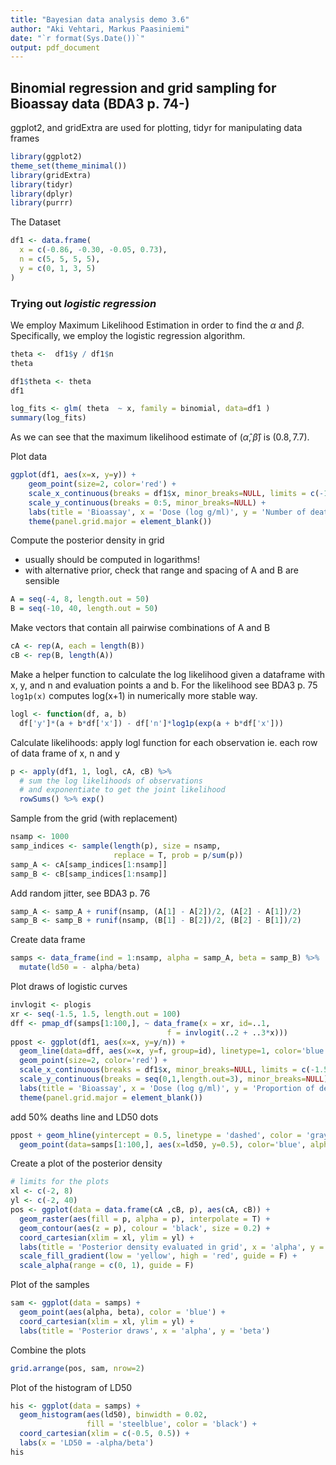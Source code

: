 ```yaml
---
title: "Bayesian data analysis demo 3.6"
author: "Aki Vehtari, Markus Paasiniemi"
date: "`r format(Sys.Date())`"
output: pdf_document
---
```

## Binomial regression and grid sampling for Bioassay data (BDA3 p. 74-)

ggplot2, and gridExtra are used for plotting, tidyr for manipulating data frames

```r
library(ggplot2)
theme_set(theme_minimal())
library(gridExtra)
library(tidyr)
library(dplyr)
library(purrr)
```

The Dataset

```r
df1 <- data.frame(
  x = c(-0.86, -0.30, -0.05, 0.73),
  n = c(5, 5, 5, 5),
  y = c(0, 1, 3, 5)
)
```

### Trying out _logistic regression_
We employ Maximum Likelihood Estimation in order to find the $\alpha$ and $\beta$. Specifically, we employ the logistic regression algorithm.

```r
theta <-  df1$y / df1$n    
theta

df1$theta <- theta
df1

log_fits <- glm( theta  ~ x, family = binomial, data=df1 )
summary(log_fits)
```

As we can see that the maximum likelihood estimate of $(\hat{\alpha}, \hat{\beta})$ is $(0.8, 7.7)$.     
      
Plot data

```r
ggplot(df1, aes(x=x, y=y)) +
    geom_point(size=2, color='red') +
    scale_x_continuous(breaks = df1$x, minor_breaks=NULL, limits = c(-1.5, 1.5)) +
    scale_y_continuous(breaks = 0:5, minor_breaks=NULL) +
    labs(title = 'Bioassay', x = 'Dose (log g/ml)', y = 'Number of deaths') +
    theme(panel.grid.major = element_blank())
```

Compute the posterior density in grid

 - usually should be computed in logarithms!
 - with alternative prior, check that range and spacing of A and B are sensible

```r
A = seq(-4, 8, length.out = 50)
B = seq(-10, 40, length.out = 50)
```

Make vectors that contain all pairwise combinations of A and B

```r
cA <- rep(A, each = length(B))
cB <- rep(B, length(A))
```

Make a helper function to calculate the log likelihood
given a dataframe with x, y, and n and evaluation
points a and b. For the likelihood see BDA3 p. 75<br>
`log1p(x)` computes log(x+1) in numerically more stable way.

```r
logl <- function(df, a, b)
  df['y']*(a + b*df['x']) - df['n']*log1p(exp(a + b*df['x']))
```

Calculate likelihoods: apply logl function for each observation
ie. each row of data frame of x, n and y

```r
p <- apply(df1, 1, logl, cA, cB) %>%
  # sum the log likelihoods of observations
  # and exponentiate to get the joint likelihood
  rowSums() %>% exp()
```

Sample from the grid (with replacement)

```r
nsamp <- 1000
samp_indices <- sample(length(p), size = nsamp,
                       replace = T, prob = p/sum(p))
samp_A <- cA[samp_indices[1:nsamp]]
samp_B <- cB[samp_indices[1:nsamp]]
```

Add random jitter, see BDA3 p. 76

```r
samp_A <- samp_A + runif(nsamp, (A[1] - A[2])/2, (A[2] - A[1])/2)
samp_B <- samp_B + runif(nsamp, (B[1] - B[2])/2, (B[2] - B[1])/2)
```

Create data frame

```r
samps <- data_frame(ind = 1:nsamp, alpha = samp_A, beta = samp_B) %>%
  mutate(ld50 = - alpha/beta)
```

Plot draws of logistic curves

```r
invlogit <- plogis
xr <- seq(-1.5, 1.5, length.out = 100)
dff <- pmap_df(samps[1:100,], ~ data_frame(x = xr, id=..1,
                                   f = invlogit(..2 + ..3*x)))
ppost <- ggplot(df1, aes(x=x, y=y/n)) +
  geom_line(data=dff, aes(x=x, y=f, group=id), linetype=1, color='blue', alpha=0.2) +
  geom_point(size=2, color='red') +
  scale_x_continuous(breaks = df1$x, minor_breaks=NULL, limits = c(-1.5, 1.5)) +
  scale_y_continuous(breaks = seq(0,1,length.out=3), minor_breaks=NULL) +
  labs(title = 'Bioassay', x = 'Dose (log g/ml)', y = 'Proportion of deaths') +
  theme(panel.grid.major = element_blank())
```

add 50% deaths line and LD50 dots

```r
ppost + geom_hline(yintercept = 0.5, linetype = 'dashed', color = 'gray') +
  geom_point(data=samps[1:100,], aes(x=ld50, y=0.5), color='blue', alpha=0.2)
```

Create a plot of the posterior density

```r
# limits for the plots
xl <- c(-2, 8)
yl <- c(-2, 40)
pos <- ggplot(data = data.frame(cA ,cB, p), aes(cA, cB)) +
  geom_raster(aes(fill = p, alpha = p), interpolate = T) +
  geom_contour(aes(z = p), colour = 'black', size = 0.2) +
  coord_cartesian(xlim = xl, ylim = yl) +
  labs(title = 'Posterior density evaluated in grid', x = 'alpha', y = 'beta') +
  scale_fill_gradient(low = 'yellow', high = 'red', guide = F) +
  scale_alpha(range = c(0, 1), guide = F)
```

Plot of the samples

```r
sam <- ggplot(data = samps) +
  geom_point(aes(alpha, beta), color = 'blue') +
  coord_cartesian(xlim = xl, ylim = yl) +
  labs(title = 'Posterior draws', x = 'alpha', y = 'beta')
```

Combine the plots

```r
grid.arrange(pos, sam, nrow=2)
```

Plot of the histogram of LD50

```r
his <- ggplot(data = samps) +
  geom_histogram(aes(ld50), binwidth = 0.02,
                 fill = 'steelblue', color = 'black') +
  coord_cartesian(xlim = c(-0.5, 0.5)) +
  labs(x = 'LD50 = -alpha/beta')
his
```

